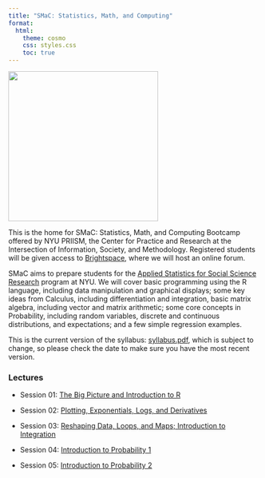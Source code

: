 ```yaml
---
title: "SMaC: Statistics, Math, and Computing"
format:
  html:
    theme: cosmo
    css: styles.css
    toc: true
---
```


![](stats-math/orca.png){fig-align="center" width="300"}

This is the home for SMaC: Statistics, Math, and Computing Bootcamp offered by NYU PRIISM, the Center for Practice and Research at the Intersection of Information, Society, and Methodology. Registered students will be given access to [Brightspace](https://brightspace.nyu.edu/d2l/home/296393), where we will host an online forum.

SMaC aims to prepare students for the [Applied Statistics for Social Science Research](https://steinhardt.nyu.edu/degree/ms-applied-statistics-social-science-research) program at NYU. We will cover basic programming using the R language, including data manipulation and graphical displays; some key ideas from Calculus, including differentiation and integration, basic matrix algebra, including vector and matrix arithmetic; some core concepts in Probability, including random variables, discrete and continuous distributions, and expectations; and a few simple regression examples.

This is the current version of the syllabus: [syllabus.pdf](stats-math/syllabus.pdf), which is subject to change, so please check the date to make sure you have the most recent version.

### Lectures

-   Session 01: [The Big Picture and Introduction to R](stats-math/01-lecture/01-Lecture.html)

-   Session 02: [Plotting, Exponentials, Logs, and Derivatives](stats-math/02-lecture/02-Lecture.html)

-   Session 03: [Reshaping Data, Loops, and Maps; Introduction to Integration](stats-math/03-lecture/03-lecture.html)

-   Session 04: [Introduction to Probability 1](stats-math/04-lecture/04-lecture.html)

-   Session 05: [Introduction to Probability 2](stats-math/05-lecture/05-partial.html)

